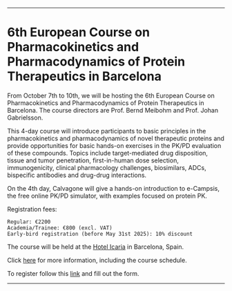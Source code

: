 --------------------------------------------------------------------------------

# 6th European Course on Pharmacokinetics and Pharmacodynamics of Protein Therapeutics in Barcelona

From October 7th to 10th, we will be hosting the 6th European Course on Pharmacokinetics and Pharmacodynamics of Protein Therapeutics in Barcelona. 
The course directors are Prof. Bernd Meibohm and Prof. Johan Gabrielsson.

This 4-day course will introduce participants to basic principles in the pharmacokinetics and pharmacodynamics of novel therapeutic proteins and provide opportunities for basic hands-on exercises in the PK/PD evaluation of these compounds. Topics include target-mediated drug disposition, tissue and tumor penetration, first-in-human dose selection, immunogenicity, clinical pharmacology challenges, biosimilars, ADCs, bispecific antibodies and drug-drug interactions.

On the 4th day, Calvagone will give a hands-on introduction to e-Campsis, the free online PK/PD simulator, with examples focused on protein PK.

Registration fees:

```         
Regular: €2200 
Academia/Trainee: €800 (excl. VAT)
Early-bird registration (before May 31st 2025): 10% discount
```

The course will be held at the [Hotel Icaria](https://www.hotelicariabarcelona.com/) in Barcelona, Spain.

Click [here](/images/European PKPDPT Course Barcelona 2025.pdf) for more information, including the course schedule.

To register follow this [link](https://forms.office.com/e/2AiiAne92G) and fill out the form.

--------------------------------------------------------------------------------


